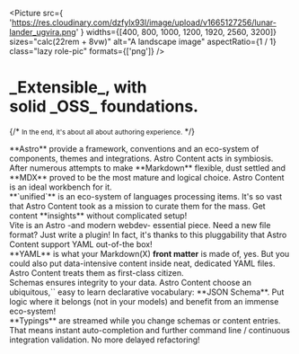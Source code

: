 

<div class="title-block">

<Picture
  src={
    'https://res.cloudinary.com/dzfylx93l/image/upload/v1665127256/lunar-lander_ugvira.png'
  }
  widths={[400, 800, 1000, 1200, 1920, 2560, 3200]}
  sizes="calc(22rem + 8vw)"
  alt="A landscape image"
  aspectRatio={1 / 1}
  class="lazy role-pic"
  formats={['png']}
/>

<h1>
  _Extensible_, with <br />
  solid _OSS_ foundations.
</h1>

{/* <small>In the end, it's about all about authoring experience.</small> */}

</div>

<div class="list">
      
<div class="item">
  <div class="bg-shape" set:html={shape1}></div>
  <div class="illustration" set:html={astro}></div>
  <div class="desc">
    **Astro** provide a framework, conventions and an eco-system of
    components, themes and integrations.  
    Astro Content acts in symbiosis.
  </div>
</div>

<div class="item">
  <div class="bg-shape" set:html={shape1}></div>
  <div class="illustration" set:html={mdx}></div>
  <div class="desc">
    After numerous attempts to make **Markdown** flexible, dust settled and
    **MDX** proved to be the most mature and logical choice. Astro Content is an
    ideal workbench for it.
  </div>
</div>

<div class="item">
  <div class="bg-shape" set:html={shape1}></div>
  <div class="illustration" set:html={unified}></div>
  <div class="desc">
    **`unified`** is an eco-system of languages processing items. It's so vast
    that Astro Content took as a mission to curate them for the mass. Get
    content **insights** without complicated setup!
  </div>
</div>

<div class="item">
  <div class="bg-shape" set:html={shape1}></div>
  <div class="illustration" set:html={vite}></div>
  <div class="desc">
    Vite is an Astro -and modern webdev- essential piece. Need a new file
    format? Just write a plugin! In fact, it's thanks to this pluggability that
    Astro Content support YAML out-of-the box!
  </div>
</div>

<div class="item">
  <div class="bg-shape" set:html={shape1}></div>
  <div class="illustration" set:html={yaml}></div>
  <div class="desc">
    **YAML** is what your Markdown(X) <strong>front matter</strong> is made of,
    yes. But you could also put data-intensive content inside neat, dedicated
    YAML files. Astro Content treats them as first-class citizen.
  </div>
</div>

<div class="item">
  <div class="bg-shape" set:html={shape1}></div>
  <div class="illustration" set:html={jsonschema}></div>
  <div class="desc">
    Schemas ensures integrity to your data. Astro Content choose an
    ubiquitous,`` easy to learn declarative vocabulary: **JSON Schema**. Put
    logic where it belongs (not in your models) and benefit from an immense
    eco-system!
  </div>
</div>

<div class="item">
  <div class="bg-shape" set:html={shape1}></div>
  <div class="illustration" set:html={ts}></div>
  <div class="desc">
    **Typings** are streamed while you change schemas or content entries. That
    means instant auto-completion and further command line / continuous
    integration validation. No more delayed refactoring!
  </div>
</div>

</div>
